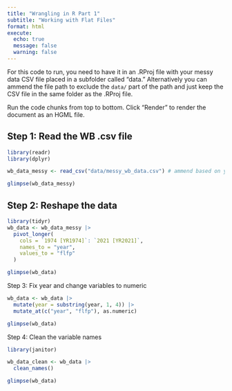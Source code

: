 ```yaml
---
title: "Wrangling in R Part 1"
subtitle: "Working with Flat Files"
format: html
execute: 
  echo: true
  message: false
  warning: false
---
```


For this code to run, you need to have it in an .RProj file with your messy data CSV file placed in a subfolder called "data." Alternatively you can ammend the file path to exclude the `data/` part of the path and just keep the CSV file in the same folder as the .RProj file.

Run the code chunks from top to bottom. Click "Render" to render the document as an HGML file.

## Step 1: Read the WB .csv file

```r
library(readr)
library(dplyr)

wb_data_messy <- read_csv("data/messy_wb_data.csv") # ammend based on your file path

glimpse(wb_data_messy)
```

## Step 2: Reshape the data

```r
library(tidyr)
wb_data <- wb_data_messy |> 
  pivot_longer(
    cols = `1974 [YR1974]`: `2021 [YR2021]`, 
    names_to = "year", 
    values_to = "flfp"
  ) 

glimpse(wb_data)
```

Step 3: Fix year and change variables to numeric

```r
wb_data <- wb_data |> 
  mutate(year = substring(year, 1, 4)) |> 
  mutate_at(c("year", "flfp"), as.numeric)

glimpse(wb_data)
```

Step 4: Clean the variable names

```r
library(janitor)

wb_data_clean <- wb_data |>  
  clean_names() 

glimpse(wb_data)
```



